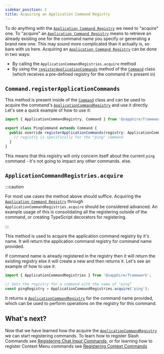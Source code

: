 ```yaml
---
sidebar_position: 2
title: Acquiring an Application Command Registry
---
```


To do anything with the [`Application Command Registry`][acr] we need to "acquire" one. To "acquire" an
[`Application Command Registry`][acr] means to retrieve an already existing one for the command name you specify or generating a brand new one. This may sound more complicated than
it actually is, so bare with us here. Acquiring an [`Application Command Registry`][acr] can be done in two ways:

- By calling the `ApplicationCommandRegistries.acquire` method
- By using the [`registerApplicationCommands`][register-application-commands] method of the [`Command`][command] class (which receives a pre-defined registry for the command it's present in)

## `Command.registerApplicationCommands`

This method is present inside of the [`Command`][command] class and can be used to acquire the command's
[`ApplicationCommandRegistry`][acr] and use it directly. Let's see a quick example of how to use it:

```typescript ts2esm2cjs|{4-6}|{4-6}
import { ApplicationCommandRegistry, Command } from '@sapphire/framework';

export class PingCommand extends Command {
  public override registerApplicationCommands(registry: ApplicationCommandRegistry) {
    // registry is specifically for the "ping" command
  }
}
```

This means that this registry will only concern itself about the current `ping` command - it's not going to impact any other commands.
else.

## `ApplicationCommandRegistries.acquire`

:::caution

For most use cases the method above should suffice. Acquiring the [`Application Command Registry`][acr] through
`ApplicationCommandRegistries.acquire` should be considered advanced. An example usage of this is consolidating all the
registering outside of the command, or creating TypeScript decorators for registering.

:::

This method is used to acquire the application command registry by it's name. It will return the application command
registry for command name provided.

If command name is already registered in the registry then it will return the existing registry else it will create a
new and then returns it. Let's see an example of how to use it:

```typescript ts2esm2cjs|{4}|{4}
import { ApplicationCommandRegistries } from '@sapphire/framework';

// Gets the registry for a command with the name of "ping"
const pingRegistry = ApplicationCommandRegistries.acquire('ping');
```

It returns a [`ApplicationCommandRegistry`][acr] for the command name provided, which can be used to perform operations
on the registry for this command.

## What's next?

Now that we have learned how the acquire the [`ApplicationCommandRegistry`][acr] we can start registering commands. To
learn how to register Slash Commands see [Registering Chat Input Commands][rcic], or for learning how to register
Context Menu commands see [Registering Context Commands][rcc]

[register-application-commands]: ../../../Documentation/api-framework/classes/Command#registerapplicationcommands
[acr]: ../../../Documentation/api-framework/classes/ApplicationCommandRegistry
[command]: ../../../Documentation/api-framework/classes/Command
[rcic]: ./registering-chat-input-commands.mdx
[rcc]: ./registering-context-commands.mdx
